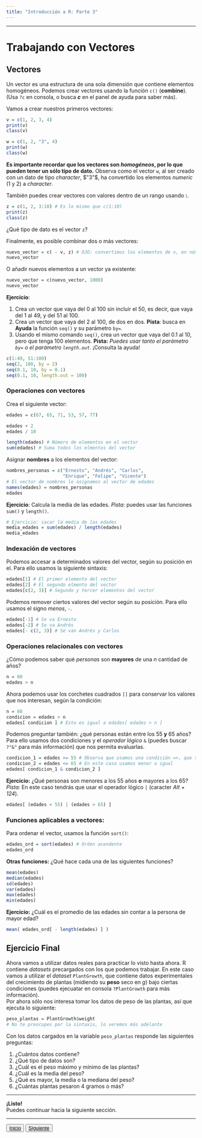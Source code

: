 ```yaml
---
title: "Introducción a R: Parte 3"
---
```

***
# Trabajando con Vectores

## Vectores

Un vector es una estructura de una sola dimensión que contiene elementos homogéneos. Podemos crear vectores usando la función `c()` (**combine**). (Usa `?c` en consola, o busca **_c_** en el panel de ayuda para saber más).

Vamos a crear nuestros primeros vectores:
```r
v = c(1, 2, 3, 4)
print(v)
class(v)

w = c(1, 2, "3", 4)
print(w)
class(w)
```
**Es importante recordar que los vectores son _homogéneos_, por lo que pueden tener un sólo tipo de dato.** Observa como el vector `w`, al ser creado con un dato de tipo *character*, $"3"$, ha convertido los elementos *numeric* (1 y 2) a *character*. 

También puedes crear vectores con valores dentro de un rango usando **:**.
```r
z = c(1, 2, 3:10) # Es lo mismo que c(1:10)
print(z)
class(z)
```
¿Qué tipo de dato es el vector `z`?

Finalmente, es posible combinar dos o más vectores:
```r
nuevo_vector = c( - v, z) # OJO: convertimos los elementos de v, en números negativos
nuevo_vector
```

O añadir nuevos elementos a un vector ya existente:
```r
nuevo_vector = c(nuevo_vector, 1000)
nuevo_vector
```

**Ejercicio**:

1. Crea un vector que vaya del 0 al 100 sin incluir el 50, es decir, que vaya del 1 al 49, y del 51 al 100.
2. Crea un vector que vaya del 2 al 100, de dos en dos. **Pista**: busca en **Ayuda** la función `seq()` y su parámetro `by=`.
3. Usando el mismo comando `seq()`, crea un vector que vaya del 0.1 al 10, pero que tenga 100 elementos. **Pista:** *Puedes usar tanto el parámetro `by=` o el parámetro `length.out`*. ¡Consulta la ayuda!

```r
c(1:49, 51:100)
seq(2, 100, by = 2)
seq(0.1, 10, by = 0.1)
seq(0.1, 10, length.out = 100)
```

### Operaciones con vectores

Crea el siguiente vector:

```r
edades = c(67, 65, 71, 53, 57, 77)
```

```r
edades + 2
edades / 10
```

```r
length(edades) # Número de elementos en el vector
sum(edades) # Suma todos los elmentos del vector
```

Asignar **nombres** a los elementos del vector:
```r
nombres_personas = c("Ernesto", "Andrés", "Carlos", 
                     "Enrique", "Felipe", "Vicente")
# El vector de nombres lo asignamos al vector de edades
names(edades) = nombres_personas
edades
```


**Ejercicio**: Calcula la media de las edades. *Pista*: puedes usar las funciones `sum()` y `length()`.
```r
# Ejercicio: sacar la media de las edades
media_edades = sum(edades) / length(edades)
media_edades
```

### Indexación de vectores
Podemos accesar a determinados valores del vector, según su posición en el. Para ello usamos la siguiente sintaxis:
```r
edades[1] # El primer elemento del vector
edades[2] # El segundo elmento del vector
edades[c(2, 3)] # Segundo y tercer elementos del vector
```

Podemos remover ciertos valores del vector según su posición. Para ello usamos el signo *menos*, `-`.
```r
edades[-1] # Se va Ernesto
edades[-2] # Se va Andrés
edades[- c(2, 3)] # Se van Andrés y Carlos
```


### Operaciones relacionales con vectores
¿Cómo podemos saber qué *personas* son **mayores** de una *n* cantidad de años?
```r
n = 60
edades > n
```

Ahora podemos usar los corchetes cuadrados `[]` para conservar los valores que nos interesan, según la condición:
```r
n = 60
condicion = edades > n
edades[ condicion ] # Esto es igual a edades[ edades > n ]
```

Podemos preguntar también: ¿qué personas están entre los 55 **y** 65 años?  
Para ello usamos dos condiciones y el *operador lógico* `&` (puedes buscar `?"&"` para más información) que nos permita evaluarlas.
```r
condicion_1 = edades >= 55 # Observa que usamos una condición =>, que significa mayor o igual
condicion_2 = edades <= 65 # En este caso usamos menor o igual
edades[ condicion_1 & condicion_2 ]
```

**Ejercicio:** ¿Qué personas son menores a los 55 años **o** mayores a los 65? *Pista:* En este caso tendrás que usar el operador lógico `|` (caracter *Alt + 124*).

```r
edades[ (edades < 55) | (edades > 65) ]
```

### Funciones aplicables a vectores:
Para ordenar el vector, usamos la función `sort()`:
```r
edades_ord = sort(edades) # Orden acendente
edades_ord 
```

**Otras funciones:**
¿Qué hace cada una de las siguientes funciones?
```r
mean(edades)
median(edades)
sd(edades)
var(edades)
max(edades)
min(edades)
```

**Ejercicio:** ¿Cuál es el promedio de las edades sin contar a la persona de mayor edad?

```r
mean( edades_ord[ - length(edades) ] )
```

## Ejercicio Final

Ahora vamos a utilizar datos reales para practicar lo visto hasta ahora. R contiene *datasets* precargados con los que podemos trabajar. En este caso vamos a utilizar el *dataset* `PlantGrowth`, que contiene datos experimentales del crecimiento de plantas (midiendo su **peso** seco en $g$) bajo ciertas condiciones (puedes ejecuatar en consola `?PlantGrowth` para más información).  
Por ahora sólo nos interesa tomar los datos de peso de las plantas, así que ejecuta lo siguiente:
```r
peso_plantas = PlantGrowth$weight
# No te preocupes por la sintaxis, lo veremos más adelante
```

Con los datos cargados en la variable `peso_plantas` responde las siguientes preguntas:

1. ¿Cuántos datos contiene?
2. ¿Qué tipo de datos son?
3. ¿Cuál es el peso máximo y mínimo de las plantas?
4. ¿Cuál es la media del peso?
5. ¿Qué es mayor, la media o la mediana del peso?
6. ¿Cuántas plantas pesaron 4 gramos o más?

***

**¡Listo!**  
Puedes continuar hacia la siguiente sección.

***


<button type="button" class="btn btn-primary pull-left">
  <a href="./intro_R_p2.html" style="color:inherit"> Inicio </a>
</button>

<button type="button" class="btn btn-primary pull-right">
  <a href="./intro_R_p2.html" style="color:inherit"> Siguiente </a>
</button>
